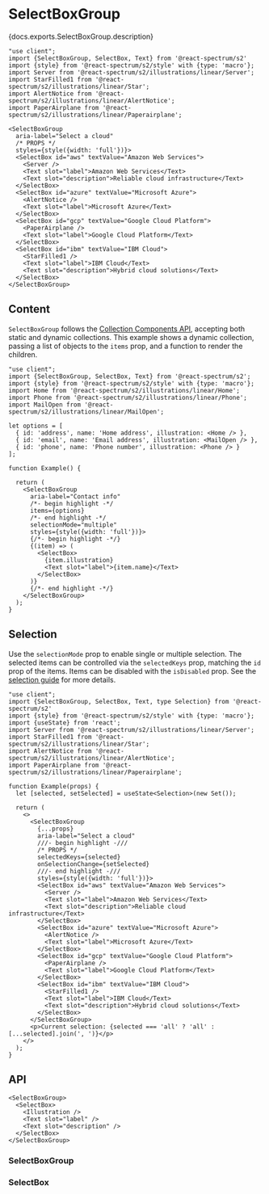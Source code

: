 

# SelectBoxGroup

<PageDescription>{docs.exports.SelectBoxGroup.description}</PageDescription>

```tsx render docs={docs.exports.SelectBoxGroup} links={docs.links} props={['selectionMode', 'orientation', 'isDisabled']}
"use client";
import {SelectBoxGroup, SelectBox, Text} from '@react-spectrum/s2'
import {style} from '@react-spectrum/s2/style' with {type: 'macro'};
import Server from '@react-spectrum/s2/illustrations/linear/Server';
import StarFilled1 from '@react-spectrum/s2/illustrations/linear/Star';
import AlertNotice from '@react-spectrum/s2/illustrations/linear/AlertNotice';
import PaperAirplane from '@react-spectrum/s2/illustrations/linear/Paperairplane';

<SelectBoxGroup
  aria-label="Select a cloud"
  /* PROPS */
  styles={style({width: 'full'})}>
  <SelectBox id="aws" textValue="Amazon Web Services">
    <Server />
    <Text slot="label">Amazon Web Services</Text>
    <Text slot="description">Reliable cloud infrastructure</Text>
  </SelectBox>
  <SelectBox id="azure" textValue="Microsoft Azure">
    <AlertNotice />
    <Text slot="label">Microsoft Azure</Text>
  </SelectBox>
  <SelectBox id="gcp" textValue="Google Cloud Platform">
    <PaperAirplane />
    <Text slot="label">Google Cloud Platform</Text>
  </SelectBox>
  <SelectBox id="ibm" textValue="IBM Cloud">
    <StarFilled1 />
    <Text slot="label">IBM Cloud</Text>
    <Text slot="description">Hybrid cloud solutions</Text>
  </SelectBox>
</SelectBoxGroup>
```

## Content

`SelectBoxGroup` follows the [Collection Components API](collections.html?component=SelectBoxGroup), accepting both static and dynamic collections. This example shows a dynamic collection, passing a list of objects to the `items` prop, and a function to render the children.

```tsx render
"use client";
import {SelectBoxGroup, SelectBox, Text} from '@react-spectrum/s2';
import {style} from '@react-spectrum/s2/style' with {type: 'macro'};
import Home from '@react-spectrum/s2/illustrations/linear/Home';
import Phone from '@react-spectrum/s2/illustrations/linear/Phone';
import MailOpen from '@react-spectrum/s2/illustrations/linear/MailOpen';

let options = [
  { id: 'address', name: 'Home address', illustration: <Home /> },
  { id: 'email', name: 'Email address', illustration: <MailOpen /> },
  { id: 'phone', name: 'Phone number', illustration: <Phone /> }
];

function Example() {

  return (
    <SelectBoxGroup
      aria-label="Contact info"
      /*- begin highlight -*/
      items={options}
      /*- end highlight -*/
      selectionMode="multiple"
      styles={style({width: 'full'})}>
      {/*- begin highlight -*/}
      {(item) => (
        <SelectBox>
          {item.illustration}
          <Text slot="label">{item.name}</Text>
        </SelectBox>
      )}
      {/*- end highlight -*/}
    </SelectBoxGroup>
  );
}
```

## Selection

Use the `selectionMode` prop to enable single or multiple selection. The selected items can be controlled via the `selectedKeys` prop, matching the `id` prop of the items. Items can be disabled with the `isDisabled` prop. See the [selection guide](selection.html?component=SelectBoxGroup) for more details.

```tsx render docs={docs.exports.SelectBoxGroup} links={docs.links} props={['selectionMode', 'disallowEmptySelection']} initialProps={{selectionMode: 'multiple'}} wide
"use client";
import {SelectBoxGroup, SelectBox, Text, type Selection} from '@react-spectrum/s2'
import {style} from '@react-spectrum/s2/style' with {type: 'macro'};
import {useState} from 'react';
import Server from '@react-spectrum/s2/illustrations/linear/Server';
import StarFilled1 from '@react-spectrum/s2/illustrations/linear/Star';
import AlertNotice from '@react-spectrum/s2/illustrations/linear/AlertNotice';
import PaperAirplane from '@react-spectrum/s2/illustrations/linear/Paperairplane';

function Example(props) {
  let [selected, setSelected] = useState<Selection>(new Set());

  return (
    <>
      <SelectBoxGroup
        {...props}
        aria-label="Select a cloud"
        ///- begin highlight -///
        /* PROPS */
        selectedKeys={selected}
        onSelectionChange={setSelected}
        ///- end highlight -///
        styles={style({width: 'full'})}>
        <SelectBox id="aws" textValue="Amazon Web Services">
          <Server />
          <Text slot="label">Amazon Web Services</Text>
          <Text slot="description">Reliable cloud infrastructure</Text>
        </SelectBox>
        <SelectBox id="azure" textValue="Microsoft Azure">
          <AlertNotice />
          <Text slot="label">Microsoft Azure</Text>
        </SelectBox>
        <SelectBox id="gcp" textValue="Google Cloud Platform">
          <PaperAirplane />
          <Text slot="label">Google Cloud Platform</Text>
        </SelectBox>
        <SelectBox id="ibm" textValue="IBM Cloud">
          <StarFilled1 />
          <Text slot="label">IBM Cloud</Text>
          <Text slot="description">Hybrid cloud solutions</Text>
        </SelectBox>
      </SelectBoxGroup>
      <p>Current selection: {selected === 'all' ? 'all' : [...selected].join(', ')}</p>
    </>
  );
}
```

## API

```tsx links={{SelectBoxGroup: '#selectboxgroup', SelectBox: '#selectbox'}}
<SelectBoxGroup>
  <SelectBox>
    <Illustration />
    <Text slot="label" />
    <Text slot="description" />
  </SelectBox>
</SelectBoxGroup>
```

### SelectBoxGroup

<PropTable component={docs.exports.SelectBoxGroup} links={docs.links} />

### SelectBox

<PropTable component={docs.exports.SelectBox} links={docs.links} />
